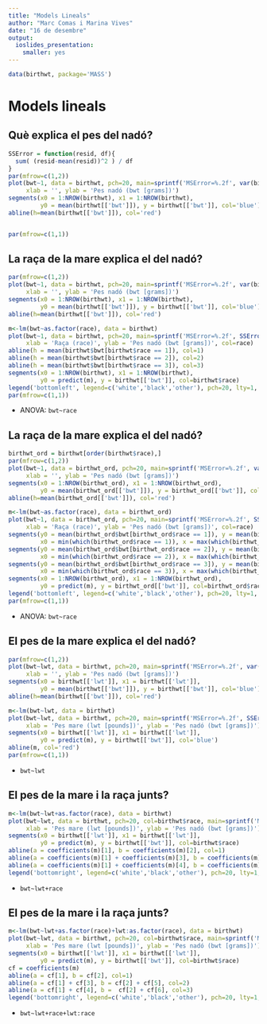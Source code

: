 ```yaml
---
title: "Models Lineals"
author: "Marc Comas i Marina Vives"
date: "16 de desembre"
output: 
  ioslides_presentation: 
    smaller: yes
---
```


```r
data(birthwt, package='MASS')
```

# Models lineals

## Què explica el pes del nadó?

```r
SSError = function(resid, df){
  sum( (resid-mean(resid))^2 ) / df
}
par(mfrow=c(1,2))
plot(bwt~1, data = birthwt, pch=20, main=sprintf('MSError=%.2f', var(birthwt$bwt)),
     xlab = '', ylab = 'Pes nadó (bwt [grams])')
segments(x0 = 1:NROW(birthwt), x1 = 1:NROW(birthwt), 
         y0 = mean(birthwt[['bwt']]), y = birthwt[['bwt']], col='blue')
abline(h=mean(birthwt[['bwt']]), col='red')


par(mfrow=c(1,1))
```

## La raça de la mare explica el del nadó?

```r
par(mfrow=c(1,2))
plot(bwt~1, data = birthwt, pch=20, main=sprintf('MSError=%.2f', var(birthwt$bwt)),
     xlab = '', ylab = 'Pes nadó (bwt [grams])')
segments(x0 = 1:NROW(birthwt), x1 = 1:NROW(birthwt), 
         y0 = mean(birthwt[['bwt']]), y = birthwt[['bwt']], col='blue')
abline(h=mean(birthwt[['bwt']]), col='red')

m<-lm(bwt~as.factor(race), data = birthwt)
plot(bwt~1, data = birthwt, pch=20, main=sprintf('MSError=%.2f', SSError(m$residuals, m$df.residual)),
     xlab = 'Raça (race)', ylab = 'Pes nadó (bwt [grams])', col=race)
abline(h = mean(birthwt$bwt[birthwt$race == 1]), col=1)
abline(h = mean(birthwt$bwt[birthwt$race == 2]), col=2)
abline(h = mean(birthwt$bwt[birthwt$race == 3]), col=3)
segments(x0 = 1:NROW(birthwt), x1 = 1:NROW(birthwt), 
         y0 = predict(m), y = birthwt[['bwt']], col=birthwt$race)
legend('bottomleft', legend=c('white','black','other'), pch=20, lty=1, col=1:3, bty='n')
par(mfrow=c(1,1))
```

  * ANOVA: `bwt~race`
  
## La raça de la mare explica el del nadó?

```r
birthwt_ord = birthwt[order(birthwt$race),]
par(mfrow=c(1,2))
plot(bwt~1, data = birthwt_ord, pch=20, main=sprintf('MSError=%.2f', var(birthwt_ord$bwt)),
     xlab = '', ylab = 'Pes nadó (bwt [grams])')
segments(x0 = 1:NROW(birthwt_ord), x1 = 1:NROW(birthwt_ord), 
         y0 = mean(birthwt_ord[['bwt']]), y = birthwt_ord[['bwt']], col='blue')
abline(h=mean(birthwt_ord[['bwt']]), col='red')

m<-lm(bwt~as.factor(race), data = birthwt_ord)
plot(bwt~1, data = birthwt_ord, pch=20, main=sprintf('MSError=%.2f', SSError(m$residuals, m$df.residual)),
     xlab = 'Raça (race)', ylab = 'Pes nadó (bwt [grams])', col=race)
segments(y0 = mean(birthwt_ord$bwt[birthwt_ord$race == 1]), y = mean(birthwt_ord$bwt[birthwt_ord$race == 1]),
         x0 = min(which(birthwt_ord$race == 1)), x = max(which(birthwt_ord$race == 1)), col=1)
segments(y0 = mean(birthwt_ord$bwt[birthwt_ord$race == 2]), y = mean(birthwt_ord$bwt[birthwt_ord$race == 2]),
         x0 = min(which(birthwt_ord$race == 2)), x = max(which(birthwt_ord$race == 2)), col=2)
segments(y0 = mean(birthwt_ord$bwt[birthwt_ord$race == 3]), y = mean(birthwt_ord$bwt[birthwt_ord$race == 3]),
         x0 = min(which(birthwt_ord$race == 3)), x = max(which(birthwt_ord$race == 3)), col=3)
segments(x0 = 1:NROW(birthwt_ord), x1 = 1:NROW(birthwt_ord), 
         y0 = predict(m), y = birthwt_ord[['bwt']], col=birthwt_ord$race)
legend('bottomleft', legend=c('white','black','other'), pch=20, lty=1, col=1:3, bty='n')
par(mfrow=c(1,1))
```

  * ANOVA: `bwt~race`
  
## El pes de la mare explica el del nadó?

```r

par(mfrow=c(1,2))
plot(bwt~lwt, data = birthwt, pch=20, main=sprintf('MSError=%.2f', var(birthwt$bwt)),
     xlab = '', ylab = 'Pes nadó (bwt [grams])')
segments(x0 = birthwt[['lwt']], x1 = birthwt[['lwt']], 
         y0 = mean(birthwt[['bwt']]), y = birthwt[['bwt']], col='blue')
abline(h=mean(birthwt[['bwt']]), col='red')

m<-lm(bwt~lwt, data = birthwt)
plot(bwt~lwt, data = birthwt, pch=20, main=sprintf('MSError=%.2f', SSError(m$residuals, m$df.residual)),
     xlab = 'Pes mare (lwt [pounds])', ylab = 'Pes nadó (bwt [grams])')
segments(x0 = birthwt[['lwt']], x1 = birthwt[['lwt']], 
         y0 = predict(m), y = birthwt[['bwt']], col='blue')
abline(m, col='red')
par(mfrow=c(1,1))
```

  * `bwt~lwt`

## El pes de la mare  i la raça junts?

```r

m<-lm(bwt~lwt+as.factor(race), data = birthwt)
plot(bwt~lwt, data = birthwt, pch=20, col=birthwt$race, main=sprintf('MSError=%.2f', SSError(m$residuals, m$df.residual)),
     xlab = 'Pes mare (lwt [pounds])', ylab = 'Pes nadó (bwt [grams])')
segments(x0 = birthwt[['lwt']], x1 = birthwt[['lwt']], 
         y0 = predict(m), y = birthwt[['bwt']], col=birthwt$race)
abline(a = coefficients(m)[1], b = coefficients(m)[2], col=1)
abline(a = coefficients(m)[1] + coefficients(m)[3], b = coefficients(m)[2], col=2)
abline(a = coefficients(m)[1] + coefficients(m)[4], b = coefficients(m)[2], col=3)
legend('bottomright', legend=c('white','black','other'), pch=20, lty=1, col=1:3, bty='n')
```

  * `bwt~lwt+race`

## El pes de la mare i la raça junts?

```r
m<-lm(bwt~lwt+as.factor(race)+lwt:as.factor(race), data = birthwt)
plot(bwt~lwt, data = birthwt, pch=20, col=birthwt$race, main=sprintf('MSError=%.2f', SSError(m$residuals, m$df.residual)),
     xlab = 'Pes mare (lwt [pounds])', ylab = 'Pes nadó (bwt [grams])')
segments(x0 = birthwt[['lwt']], x1 = birthwt[['lwt']], 
         y0 = predict(m), y = birthwt[['bwt']], col=birthwt$race)
cf = coefficients(m)
abline(a = cf[1], b = cf[2], col=1)
abline(a = cf[1] + cf[3], b = cf[2] + cf[5], col=2)
abline(a = cf[1] + cf[4], b =  cf[2] + cf[6], col=3)
legend('bottomright', legend=c('white','black','other'), pch=20, lty=1, col=1:3, bty='n')
```

  * `bwt~lwt+race+lwt:race`
